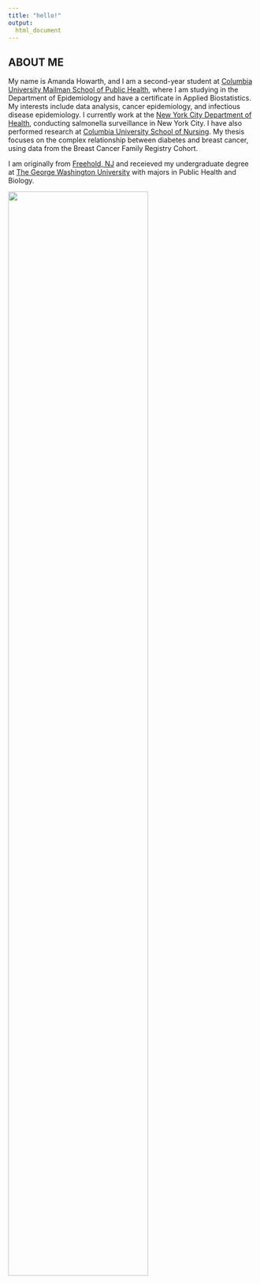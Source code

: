 ```yaml
---
title: "hello!"
output: 
  html_document
---
```


## ABOUT ME 

My name is Amanda Howarth, and I am a second-year student at [Columbia University Mailman School of Public Health](https://www.mailman.columbia.edu/), where I am studying in the Department of Epidemiology and have a certificate in Applied Biostatistics. My interests include data analysis, cancer epidemiology, and infectious disease epidemiology. I currently work at the [New York City Department of Health](https://www1.nyc.gov/site/doh/index.page), conducting salmonella surveillance in New York City. I have also performed research at [Columbia University School of Nursing](https://www.nursing.columbia.edu/). My thesis focuses on the complex relationship between diabetes and breast cancer, using data from the Breast Cancer Family Registry Cohort. 

I am originally from [Freehold, NJ](http://twp.freehold.nj.us/) and receieved my undergraduate degree at [The George Washington University](https://www.gwu.edu/) with majors in Public Health and Biology. 

<img src="headshot_1.jpg" style="width:75%"></div>

